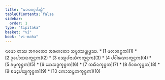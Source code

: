 ```yaml
---
title: "ᨾᩉᩣᩅᨣ᩠ᨣᨸᩣᩊᩥ"
tableOfContents: false
sidebar:
  order: 1
type: "tipitaka"
basket: "vi"
book: "vi-maha"
---
```


<Paragraph number="1" type="center" book="vi-maha">
ᨶᨾᩮᩣ ᨲᩔ ᨽᨣᩅᨲᩮᩣ ᩋᩁᩉᨲᩮᩣ ᩈᨾ᩠ᨾᩣᩈᨾ᩠ᨻᩩᨴ᩠ᨵᩔ.

</Paragraph>

<TableOfContents book="vi-maha">
* [1 ᨾᩉᩣᨡᨶ᩠ᨵᨠ](1)
* [2 ᩏᨸᩮᩣᩈᨳᨠ᩠ᨡᨶ᩠ᨵᨠ](2)
* [3 ᩅᩔᩪᨸᨶᩣᨿᩥᨠᨠ᩠ᨡᨶ᩠ᨵᨠ](3)
* [4 ᨸᩅᩤᩁᨱᩣᨠ᩠ᨡᨶ᩠ᨵᨠ](4)
* [5 ᨧᨾ᩠ᨾᨠ᩠ᨡᨶ᩠ᨵᨠ](5)
* [6 ᨽᩮᩈᨩ᩠ᨩᨠ᩠ᨡᨶ᩠ᨵᨠ](6)
* [7 ᨠᨳᩥᨶᨠ᩠ᨡᨶ᩠ᨵᨠ](7)
* [8 ᨧᩦᩅᩁᨠ᩠ᨡᨶ᩠ᨵᨠ](8)
* [9 ᨧᨾ᩠ᨸᩮᨿ᩠ᨿᨠ᩠ᨡᨶ᩠ᨵᨠ](9)
* [10 ᨠᩮᩣᩈᨾ᩠ᨻᨠᨠ᩠ᨡᨶ᩠ᨵᨠ](10)
</TableOfContents>